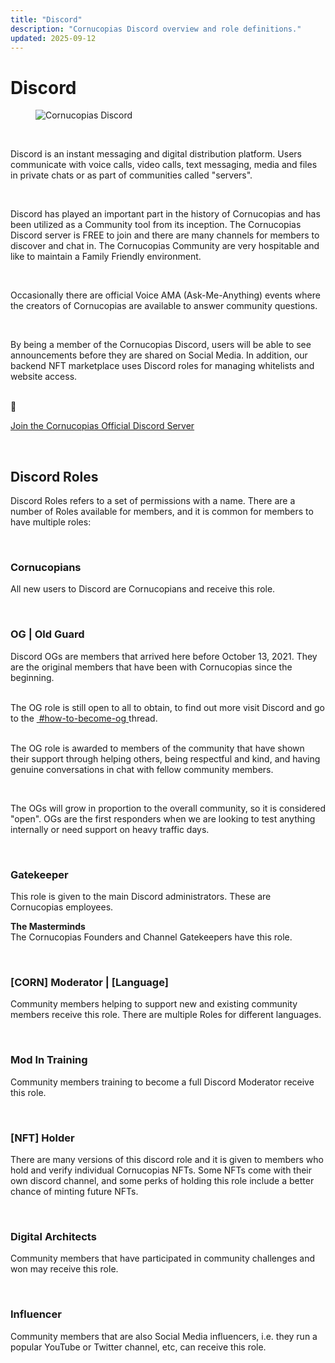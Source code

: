 ```yaml
---
title: "Discord"
description: "Cornucopias Discord overview and role definitions."
updated: 2025-09-12
---
```


# Discord

<figure>
  <img className="discord-hero" src="/images/discord/discord-cover.avif" alt="Cornucopias Discord"/>
</figure>

</br>

Discord is an instant messaging and digital distribution platform. Users communicate with voice calls, video calls, text messaging, media and files in private chats or as part of communities called "servers".

</br>

Discord has played an important part in the history of Cornucopias and has been utilized as a Community tool from its inception. The Cornucopias Discord server is FREE to join and there are many channels for members to discover and chat in. The Cornucopias Community are very hospitable and like to maintain a Family Friendly environment.

</br>

Occasionally there are official Voice AMA (Ask-Me-Anything) events where the creators of Cornucopias are available to answer community questions.

</br>

By being a member of the Cornucopias Discord, users will be able to see announcements before they are shared on Social Media. In addition, our backend NFT marketplace uses Discord roles for managing whitelists and website access.

</br>

<div className="info-box">
  <span className="icon">💬</span>
  <p>
    <a href="https://discord.gg/x4NKtK9gn2" target="_blank" rel="noopener noreferrer">
      Join the Cornucopias Official Discord Server
    </a>
  </p>
</div>

</br>

<h2 className="heading-orange">Discord Roles</h2>

<p>
  Discord Roles refers to a set of permissions with a name. There are a number of Roles available for members,
  and it is common for members to have multiple roles:
</p>

</br>

<h3 className="role-title green">Cornucopians</h3>
<p>All new users to Discord are Cornucopians and receive this role.</p>

</br>

<h3 className="role-title dark">OG | Old Guard</h3>
<p>
  Discord OGs are members that arrived here before October 13, 2021. They are the original members that have been with
  Cornucopias since the beginning.
</p>

</br>

<div className="note-box success transparent">
  The OG role is still open to all to obtain, to find out more visit Discord and go to the
  <a href="https://discord.com/channels/829374949587419137/921935691192078366" target="_blank" rel="noopener noreferrer">
    &nbsp;#how-to-become-og
  </a> thread.
</div>

</br>

<p>
  The OG role is awarded to members of the community that have shown their support through helping others, being respectful and kind,
  and having genuine conversations in chat with fellow community members.
</p>

</br>

<p>
  The OGs will grow in proportion to the overall community, so it is considered "open". OGs are the first responders when we are
  looking to test anything internally or need support on heavy traffic days.
</p>

</br>

<h3 className="role-title dark">Gatekeeper</h3>
<p>This role is given to the main Discord administrators. These are Cornucopias employees.</p>
<p><strong>The Masterminds</strong><br/>The Cornucopias Founders and Channel Gatekeepers have this role.</p>

</br>

<h3 className="role-title green">[CORN] Moderator | [Language]</h3>
<p>
  Community members helping to support new and existing community members receive this role.
  There are multiple Roles for different languages.
</p>

</br>

<h3 className="role-title blue">Mod In Training</h3>
<p>Community members training to become a full Discord Moderator receive this role.</p>

</br>

<h3 className="role-title darkred">[NFT] Holder</h3>
<p>
  There are many versions of this discord role and it is given to members who hold and verify individual Cornucopias NFTs.
  Some NFTs come with their own discord channel, and some perks of holding this role include a better chance of minting future NFTs.
</p>

</br>

<h3 className="role-title orange">Digital Architects</h3>
<p>Community members that have participated in community challenges and won may receive this role.</p>

</br>

<h3 className="role-title green">Influencer</h3>
<p>
  Community members that are also Social Media influencers, i.e. they run a popular YouTube or Twitter channel, etc,
  can receive this role.
</p>

<style>
/* --- Layout & Media --- */
.discord-hero {
  width: 100%;
  max-width: 980px;
  height: auto;
  border-radius: 0.75rem;
  display: block;
  margin: 0.5rem 0 1rem 0;
}

/* --- Headings / Colors --- */
.heading-orange {
  color: #f59e0b; /* orange-500 */
  margin-top: 1.5rem;
}
.role-title {
  font-weight: 700;
  font-size: 1.125rem; /* text-lg */
  margin-top: 1rem;
  margin-bottom: 0.25rem;
}
.role-title.green { color: #10b981; }    /* emerald-500 */
.role-title.orange { color: #f59e0b; }   /* orange-500 */
.role-title.blue { color: #3b82f6; }     /* blue-500 */
.role-title.darkred { color: #991b1b; }  /* red-900 */
.role-title.dark { color: #a39654ff; }     /* custom hex */

/* --- Note Boxes --- */
.note-box {
  border: 1px solid rgba(245,245,245,0.18);
  background: rgba(255,255,255,0.04);
  padding: 1rem 1.25rem;
  border-radius: 0.75rem;
  margin: 0.75rem 0 1rem 0;
}
.note-box.transparent {
  background: transparent;
  border-color: rgba(245,245,245,0.22);
}
.note-box.info { border-left: 4px solid #60a5fa; }     /* blue-400 */
.note-box.success { border-left: 4px solid #10b981; }  /* emerald-500 */
.note-box .cta {
  margin-top: 0.75rem;
}
.note-box .cta a {
  display: inline-block;
  padding: 0.5rem 0.85rem;
  border-radius: 0.5rem;
  border: 1px solid rgba(245,245,245,0.25);
  text-decoration: none;
  color: #f59e0b; /* orange accent */
}
.note-box .cta a:hover {
  background: rgba(245, 158, 11, 0.1);
}

/* --- Horizontal rule spacing --- */
hr {
  border: none;
  border-top: 1px solid rgba(245,245,245,0.12);
  margin: 1rem 0;
}
</style>
